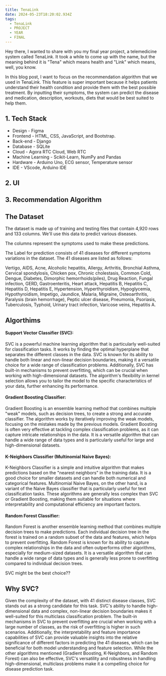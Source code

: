 ```yaml
---
title: TenaLink
date: 2024-05-23T18:20:02.934Z
tags:
  - TenaLink
  - PROJECT
  - YEAR
  - FINAL
---
```


Hey there, I wanted to share with you my final year project, a telemedicine system called TenaLink. It took a while to come up with the name, but the meaning behind it is "Tena" which means health and "Link" which means, well, you know.

In this blog post, I want to focus on the recommendation algorithm that we used in TenaLink. This feature is super important because it helps patients understand their health condition and provide them with the best possible treatment. By inputting their symptoms, the system can predict the disease and medication, description, workouts, diets that would be best suited to help them.

## **1. Tech Stack**

* Design - Figma
* Frontend - HTML, CSS, JavaScript, and Bootstrap.
* Back-end - Django
* Database - SQLite
* Cloud - Agora RTC Cloud, Web RTC
* Machine Learning - Scikit-Learn, NumPy and Pandas
* Hardware - Arduino Uno, ECG sensor, Temperature sensor
* IDE - VScode, Arduino IDE

## **2. UI**

<CaptionedImage imgUrl="/main.png" caption="Home Page" />

<CaptionedImage imgUrl="/hm.png" caption="Recommendation Page" />

<CaptionedImage imgUrl="/login.png" caption="Login Page" />

## **3. Recommendation Algorithm**

## **The Dataset**

 The dataset is made up of training and testing files that contain 4,920 rows and 133 columns. We'll use this data to predict various diseases.

The columns represent the symptoms used to make these predictions.

The Label for prediction consists of 41 diseases for different symptoms variations in the dataset. The 41 diseases are listed as follows:

Vertigo, AIDS, Acne, Alcoholic hepatitis, Allergy, Arthritis, Bronchial Asthma, Cervical spondylosis, Chicken pox, Chronic cholestasis, Common Cold, Dengue, Diabetes, Dimorphic hemorrhoids(piles), Drug Reaction, Fungal infection, GERD, Gastroenteritis, Heart attack, Hepatitis B, Hepatitis C, Hepatitis D, Hepatitis E, Hypertension, Hyperthyroidism, Hypoglycemia, Hypothyroidism, Impetigo, Jaundice, Malaria, Migraine, Osteoarthritis, Paralysis (brain hemorrhage), Peptic ulcer disease, Pneumonia, Psoriasis, Tuberculosis, Typhoid, Urinary tract infection, Varicose veins, Hepatitis A.

## Algorthims

#### **Support Vector Classifier (SVC):**

SVC is a powerful machine learning algorithm that is particularly well-suited for classification tasks. It works by finding the optimal hyperplane that separates the different classes in the data. SVC is known for its ability to handle both linear and non-linear decision boundaries, making it a versatile choice for a wide range of classification problems. Additionally, SVC has built-in mechanisms to prevent overfitting, which can be crucial when working with high-dimensional datasets. The algorithm's flexibility in kernel selection allows you to tailor the model to the specific characteristics of your data, further enhancing its performance.

#### **Gradient Boosting Classifier:**

Gradient Boosting is an ensemble learning method that combines multiple "weak" models, such as decision trees, to create a strong and accurate classifier. The algorithm works by iteratively improving the weak models, focusing on the mistakes made by the previous models. Gradient Boosting is often very effective at tackling complex classification problems, as it can capture intricate relationships in the data. It is a versatile algorithm that can handle a wide range of data types and is particularly useful for large and high-dimensional datasets.

#### **K-Neighbors Classifier (Multinomial Naive Bayes):**

K-Neighbors Classifier is a simple and intuitive algorithm that makes predictions based on the "nearest neighbors" in the training data. It is a good choice for smaller datasets and can handle both numerical and categorical features. Multinomial Naive Bayes, on the other hand, is a variant of the Naive Bayes classifier that is particularly useful for text classification tasks. These algorithms are generally less complex than SVC or Gradient Boosting, making them suitable for situations where interpretability and computational efficiency are important factors.

#### **Random Forest Classifier:**

Random Forest is another ensemble learning method that combines multiple decision trees to make predictions. Each individual decision tree in the forest is trained on a random subset of the data and features, which helps to prevent overfitting. Random Forest is known for its ability to capture complex relationships in the data and often outperforms other algorithms, especially for medium-sized datasets. It is a versatile algorithm that can handle a wide range of data types and is generally less prone to overfitting compared to individual decision trees.

SVC might be the best choice??

## W**hy SVC?**

Given the complexity of the dataset, with 41 distinct disease classes, SVC stands out as a strong candidate for this task. SVC's ability to handle high-dimensional data and complex, non-linear decision boundaries makes it well-suited for this multiclass classification problem. The built-in mechanisms in SVC to prevent overfitting are crucial when working with a large number of classes, as the risk of overfitting is higher in such scenarios. Additionally, the interpretability and feature importance capabilities of SVC can provide valuable insights into the relative significance of different factors in predicting the 41 diseases, which can be beneficial for both model understanding and feature selection. While the other algorithms mentioned (Gradient Boosting, K-Neighbors, and Random Forest) can also be effective, SVC's versatility and robustness in handling high-dimensional, multiclass problems make it a compelling choice for disease prediction task.
